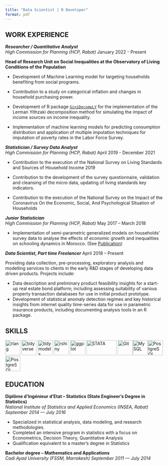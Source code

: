 ```yaml
---
title: "Data Scientist | R Developer"
format: pdf
---
```




## WORK EXPERIENCE {style="page-break-before: always"}

***Researcher / Quantitative Analyst*** <br> *High Commission for Planning (HCP, Rabat)* [January 2022 - Present]{.cvdate}

**Head of Research Unit on Social Inequalities at the Observatory of Living Conditions of the Population**

-   Development of Machine Learning model for targeting households benefiting from social programs.

-   Contribution to a study on categorical inflation and changes in household purchasing power.

-   Development of R package [`GiniDecompLY`](https://cran.r-project.org/web/packages/GiniDecompLY/index.html) for the implementation of the Lerman Yithzaki decomposition method for simulating the impact of income sources on income inequality.

-   Implementation of machine learning models for predicting consumption distribution and application of multiple imputation techniques for imputation of poverty rates in the Labor Force Survey.

***Statistician / Survey Data Analyst*** <br> *High Commission for Planning (HCP, Rabat)* [April 2019 - December 2021]{.cvdate}

-   Contribution to the execution of the National Survey on Living Standards and Sources of Household Income 2019

-   Contribution to the development of the survey questionnaire, validation and cleansing of the micro data, updating of living standards key indicators.

-   Contribution to the execution of the National Survey on the Impact of the Coronavirus On the Economic, Social, And Psychological Situation of Households

***Junior Statistician*** <br> *High Commission for Planning (HCP, Rabat)* [May 2017 -- March 2018]{.cvdate}

-   Implementation of semi-parametric generalized models on households' survey data to analyse the effects of economic growth and inequalities on schooling dynamics in Morocco. (See [Publication](https://www.hcp.ma/file/235712/))

***Data Scientist, Part time Freelancer*** [April 2018 -- Present]{.cvdate}

Providing data collection, pre-processing, exploratory analysis and modelling services to clients in the early R&D stages of developing data driven products. Projects include:

-   Data description and preliminary product feasibility insights for a start-up real estate bond platform; including assessing suitability of various property transaction databases for use in initial product prototype.
-   Development of statistical anomaly detection regimes and key historical insights from internet quality time-series data for use in parametric insurance products, including documenting analysis tools in an R package.

## SKILLS

<p align="left">

<a href="https://www.r-project.org/" target="_blank" rel="noreferrer"><img src="https://raw.githubusercontent.com/danielcranney/readme-generator/main/public/icons/skills/rlang-colored.svg" alt="rlang" width="48" height="48"/></a> <a href="https://www.tidyverse.org/" target="_blank" rel="noreferrer"><img src="cv_images/tidyverse_icon.png" alt="tidyverse" width="48" height="48"/></a> <a href="https://www.tidymodels.org/" target="_blank" rel="noreferrer"><img src="cv_images/tidymodels_icon.png" alt="tidymodels" width="48" height="48"/></a> <a href="https://shiny.posit.co/" target="_blank" rel="noreferrer"><img src="cv_images/shiny_icon.png" alt="rshiny" width="48" height="48"/></a> <a href="https://ggplot2.tidyverse.org/" target="_blank" rel="noreferrer"><img src="cv_images/ggplot2_logo.jpg" alt="ggplot" width="48" height="48"/></a> <a href="https://www.stata.com/" target="_blank" rel="noreferrer"><img src="cv_images/stata_icon.svg" alt="STATA" width="96" height="48"/></a> <a href="https://git-scm.com/" target="_blank" rel="noreferrer"><img src="https://raw.githubusercontent.com/danielcranney/readme-generator/main/public/icons/skills/git-colored.svg" alt="Git" width="48" height="48"/></a><a href="https://www.mysql.com/" target="_blank" rel="noreferrer"><img src="https://raw.githubusercontent.com/danielcranney/readme-generator/main/public/icons/skills/mysql-colored.svg" alt="MySQL" width="48" height="48"/></a><a href="https://www.postgresql.org/" target="_blank" rel="noreferrer"><img src="https://raw.githubusercontent.com/danielcranney/readme-generator/main/public/icons/skills/postgresql-colored.svg" alt="PostgreSQL" width="48" height="48"/></a> <a href="https://quarto.org/" target="_blank" rel="noreferrer"><img src="cv_images/logo-quarto.png" alt="PostgreSQL" width="48" height="48"/></a>

</p>

## EDUCATION

**Diplôme d'Ingénieur d'Etat -- Statistics (State Engineer's Degree in Statistics)** <br> *National Institute of Statistics and Applied Economics (INSEA, Rabat)* [*September 2014 --- July 2016*]{.cvdate}

-   Specialized in statistical analysis, data modeling, and research methodologies.
-   Completed an intensive program in statistics with a focus on Econometrics, Decision Theory, Quantitative Analysis
-   Qualification equivalent to a master's degree in Statistics

**Bachelor degree -- Mathematics and Applications** <br> *Cadi Ayad University (FSSM, Marrakesh)* [*September 2011 --- July 2014*]{.cvdate}
